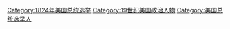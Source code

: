 [[Category:1824年美国总统选举|Category:1824年美国总统选举]]
[[Category:19世纪美国政治人物|Category:19世纪美国政治人物]]
[[Category:美国总统选举人|Category:美国总统选举人]]